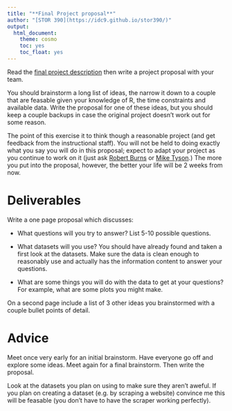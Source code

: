 ```yaml
---
title: "**Final Project proposal**"
author: "[STOR 390](https://idc9.github.io/stor390/)"
output:
  html_document:
    theme: cosmo
    toc: yes
    toc_float: yes
---
```



Read the [final project description](description.html) then write a project proposal with your team. 

You should brainstorm a long list of ideas, the narrow it down to a couple that are feasable given your knowledge of R, the time constraints and available data. Write the proposal for one of these ideas, but you should keep a couple backups in case the original project doesn't work out for some reason.

The point of this exercise it to think though a reasonable project (and get feedback from the instructional staff). You will not be held to doing exactly what you say you will do in this proposal; expect to adapt your project as you continue to work on it (just ask [Robert Burns](https://en.wiktionary.org/wiki/best_laid_plans) or [Mike Tyson](http://articles.sun-sentinel.com/2012-11-09/sports/sfl-mike-tyson-explains-one-of-his-most-famous-quotes-20121109_1_mike-tyson-undisputed-truth-famous-quotes).) The more you put into the proposal, however, the better your life will be 2 weeks from now.


# **Deliverables**

Write a one page proposal which discusses:

- What questions will you try to answer? List 5-10 possible questions.

- What datasets will you use? You should have already found and taken a first look at the datasets. Make sure the data is clean enough to reasonably use and actually has the information content to answer your questions.

- What are some things you will do with the data to get at your questions? For example, what are some plots you might make.

On a second page include a list of 3 other ideas you brainstormed with a couple bullet points of detail.


# **Advice**

Meet once very early for an initial brainstorm. Have everyone go off and explore some ideas. Meet again for a final brainstorm. Then write the proposal.

Look at the datasets you plan on using to make sure they aren't aweful. If you plan on creating a dataset (e.g. by scraping a website) convince me this will be feasable (you don't have to have the scraper working perfectly).








